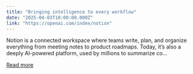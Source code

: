 ```yaml
---
title: "Bringing intelligence to every workflow"
date: "2025-04-03T10:00:00.000Z"
link: "https://openai.com/index/notion"
---
```


Notion is a connected workspace where teams write, plan, and organize everything from meeting notes to product roadmaps. Today, it’s also a deeply AI-powered platform, used by millions to summarize co...

[Read more](https://openai.com/index/notion)

